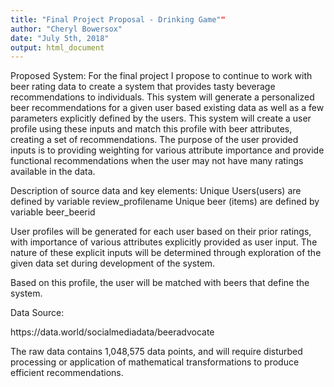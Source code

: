 ---
title: "Final Project Proposal - Drinking Game""
author: "Cheryl Bowersox"
date: "July 5th, 2018"
output: html_document
---


Proposed System:  For the final project I propose to continue to work with beer rating data to create a system that provides tasty beverage recommendations to individuals. This system will generate a personalized beer recommendations for a given user based existing data as well as a few parameters explicitly defined by the users. This system will create a user profile using these inputs and match this profile with beer attributes, creating a set of recommendations.  The purpose of the user provided inputs is to providing weighting for various attribute importance and provide functional recommendations when the user may not have many ratings available in the data. 

Description of source data and key elements:
Unique Users(users) are defined by variable review_profilename
Unique beer (items) are defined by variable beer_beerid

User profiles will be generated for each user based on their prior ratings, with importance of various attributes explicitly provided as user input. The nature of these explicit inputs will be determined through exploration of the given data set during development of the system.  

Based on this profile, the user will be matched with beers that define the system.  

Data Source: 

https://data.world/socialmediadata/beeradvocate  


The raw data contains 1,048,575 data points, and will require disturbed processing or application of mathematical transformations to produce efficient recommendations. 


